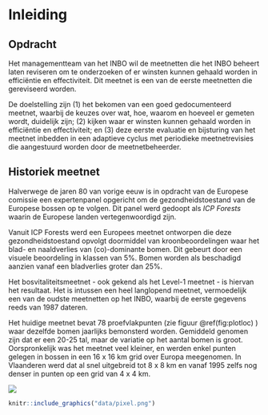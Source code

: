 <!-- bookdown::render_book('Revisie Bosvitaliteit') -->
<!-- bookdown::render_book(output_format = "INBOmd::pdf_report") -->

# Inleiding

## Opdracht

Het managementteam van het INBO wil de meetnetten die het INBO beheert laten reviseren om te onderzoeken of er winsten kunnen gehaald worden in efficiëntie en effectiviteit.
Dit meetnet is een van de eerste meetnetten die gereviseerd worden.

De doelstelling zijn (1) het bekomen van een goed gedocumenteerd meetnet, waarbij de keuzes over wat, hoe, waarom en hoeveel er gemeten wordt, duidelijk zijn; (2) kijken waar er winsten kunnen gehaald worden in efficiëntie en effectiviteit; en (3) deze eerste evaluatie en bijsturing van het meetnet inbedden in een adaptieve cyclus met periodieke meetnetrevisies die aangestuurd worden door de meetnetbeheerder.

## Historiek meetnet

Halverwege de jaren 80 van vorige eeuw is in opdracht van de  Europese comissie een expertenpanel opgericht om de gezondheidstoestand van de Europese bossen op te volgen.
Dit panel werd gedoopt als *ICP Forests* waarin de Europese landen vertegenwoordigd zijn.

Vanuit ICP Forests werd een Europees meetnet ontworpen die deze gezondheidstoestand opvolgt doormiddel van kroonbeoordelingen waar het blad- en naaldverlies  van (co)-dominante bomen. 
Dit gebeurt door een visuele beoordeling in klassen van 5%. 
Bomen worden als beschadigd aanzien vanaf een bladverlies groter dan 25%.

Het bosvitaliteitsmeetnet - ook gekend als het Level-1 meetnet - is hiervan het resultaat. 
Het is intussen een heel langlopend meetnet, vermoedelijk een van de oudste meetnetten op het INBO, waarbij de eerste gegevens reeds van 1987 dateren.

Het huidige meetnet bevat 78 proefvlakpunten (zie figuur \@ref(fig:plotloc) ) waar dezelfde bomen jaarlijks bemonsterd worden. Gemiddeld genomen zijn dat er een 20-25 tal, maar de variatie op het aantal bomen is groot.
Oorspronkelijk was het meetnet veel kleiner, en werden enkel punten gelegen in bossen in een 16 x 16 km grid over Europa meegenomen. In Vlaanderen werd dat al snel uitgebreid tot 8 x 8 km en vanaf 1995 zelfs nog denser in punten op een grid van 4 x 4 km.

![](data/punten_in_vlaanderen.png)

```r
knitr::include_graphics("data/pixel.png")
```

<!--
```r

df_trend <- readRDS('data/dfTrees_trend.RDS')
startyears <- df_trend %>% 
  group_by(PlotNr) %>% 
  summarise(start = min(Jaar))

proefvlakken <- readr::read_csv2("data/coords_proefvlakken.csv") %>% 
  left_join(startyears, by = c('PROEFVLAK'= 'PlotNr') ) %>% 
  mutate(startperiode = ifelse(start == 1987, 
                              '1987 (34)',
                              ifelse(start < 1995,
                                     '1988-1992 (5)',
                                    ifelse (start < 2018, 
                                          '1995 (30)', 
                                          '2019-2022 (9)'))))
proefvlakken <- sf::st_as_sf(proefvlakken, 
                             coords=c("LONGITUDE (X)","LATITUDE (Y)"), 
                             crs=31370)

vlaanderen <- sf::read_sf("data/vlaanderen.shp")

ggplot() +
  geom_sf(data = vlaanderen) +
  geom_sf(data = proefvlakken, aes(color = startperiode, fill = startperiode), 
          shape = 25, size = rel(1.0)) + 
  theme(legend.position = "bottom")

```
--> 

